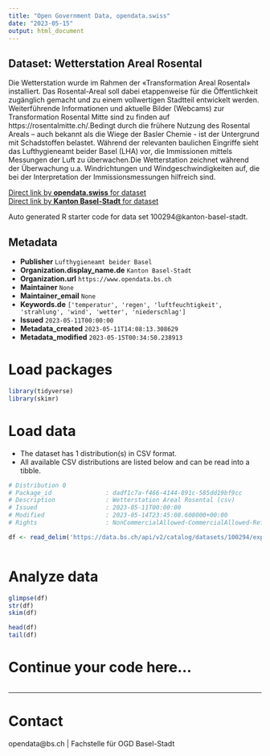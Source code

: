 ```yaml
---
title: "Open Government Data, opendata.swiss"
date: "2023-05-15"
output: html_document
---
```


## Dataset: Wetterstation Areal Rosental

Die Wetterstation wurde im Rahmen der «Transformation Areal Rosental» installiert. Das Rosental-Areal soll dabei etappenweise für die Öffentlichkeit zugänglich gemacht und zu einem vollwertigen Stadtteil entwickelt werden. Weiterführende Informationen und aktuelle Bilder (Webcams) zur Transformation Rosental Mitte sind zu finden auf https://rosentalmitte.ch/.Bedingt durch die frühere Nutzung des Rosental Areals – auch bekannt als die Wiege der Basler Chemie - ist der Untergrund mit Schadstoffen belastet. Während der relevanten baulichen Eingriffe sieht das Lufthygieneamt beider Basel (LHA) vor, die Immissionen mittels Messungen der Luft zu überwachen.Die Wetterstation zeichnet während der Überwachung u.a. Windrichtungen und Windgeschwindigkeiten auf, die bei der Interpretation der Immissionsmessungen hilfreich sind.

[Direct link by **opendata.swiss** for dataset](https://opendata.swiss/de/dataset/wetterstation-areal-rosental)<br>
[Direct link by **Kanton Basel-Stadt** for dataset](https://data.bs.ch/explore/dataset/100294/)

Auto generated R starter code for data set 100294@kanton-basel-stadt.

## Metadata

- **Publisher** `Lufthygieneamt beider Basel`
- **Organization.display_name.de** `Kanton Basel-Stadt`
- **Organization.url** `https://www.opendata.bs.ch`
- **Maintainer** `None`
- **Maintainer_email** `None`
- **Keywords.de** `['temperatur', 'regen', 'luftfeuchtigkeit', 'strahlung', 'wind', 'wetter', 'niederschlag']`
- **Issued** `2023-05-11T00:00:00`
- **Metadata_created** `2023-05-11T14:08:13.308629`
- **Metadata_modified** `2023-05-15T00:34:50.238913`


# Load packages

```r

library(tidyverse)
library(skimr)

```

# Load data

-   The dataset has 1 distribution(s) in CSV format.
-   All available CSV distributions are listed below and can be read into a tibble.

```r

# Distribution 0
# Package_id               : dadf1c7a-f466-4144-891c-585dd19bf9cc
# Description              : Wetterstation Areal Rosental (csv)
# Issued                   : 2023-05-11T00:00:00
# Modified                 : 2023-05-14T23:45:08.608000+00:00
# Rights                   : NonCommercialAllowed-CommercialAllowed-ReferenceRequired

df <- read_delim('https://data.bs.ch/api/v2/catalog/datasets/100294/exports/csv')



```

# Analyze data

```r

glimpse(df)
str(df)
skim(df)

head(df)
tail(df)

```

# Continue your code here...

```r

```

------------------------------------------------------------------------

# Contact

opendata@bs.ch | Fachstelle für OGD Basel-Stadt
